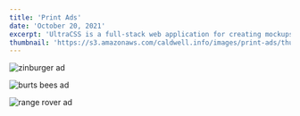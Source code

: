 ```yaml
---
title: 'Print Ads'
date: 'October 20, 2021'
excerpt: 'UltraCSS is a full-stack web application for creating mockups and graphics with CSS.'
thumbnail: 'https://s3.amazonaws.com/caldwell.info/images/print-ads/thumbnail.jpg'
---
```


<PrintPageContainer>
<Image
    src="https://s3.amazonaws.com/caldwell.info/images/print-ads/zinburger-ad.png"
    alt="zinburger ad"
/>

<Image
    src="https://s3.amazonaws.com/caldwell.info/images/print-ads/burts-bees-ad.png"
    alt="burts bees ad"
/>

<Image
    src="https://s3.amazonaws.com/caldwell.info/images/print-ads/range-rover-ad.png"
    alt="range rover ad"
/>
</PrintPageContainer>
